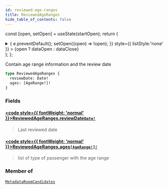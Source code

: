 ```yaml
---
id: reviewed-age-ranges
title: ReviewedAgeRanges
hide_table_of_contents: false
---
```






const [open, setOpen] = useState(startOpen);
return (
<details {...(open ? { open: true } : {})} className="details" style={{ border:'none', boxShadow:'none', background:'var(--ifm-background-color)' }}>
<summary
onClick={(e) => {
e.preventDefault();
setOpen((open) => !open);
}}
style={{ listStyle:'none' }} >
{open ? dataOpen : dataClose}
</summary>
{open && children}
</details>
);
};

Contain age range information and the review date

```graphql
type ReviewedAgeRanges {
  reviewDate: Date!
  ages: [AgeRange!]!
}
```

### Fields

#### [<code style={{ fontWeight: 'normal' }}>ReviewedAgeRanges.<b>reviewDate</b></code>](#)<Bullet />[`Date!`](/api/scalars/date) <Badge class="badge badge--secondary" text="non-null"/> <Badge class="badge badge--secondary" text="scalar"/>

> Last reviewed date

#### [<code style={{ fontWeight: 'normal' }}>ReviewedAgeRanges.<b>ages</b></code>](#)<Bullet />[`[AgeRange!]!`](/api/objects/age-range) <Badge class="badge badge--secondary" text="non-null"/> <Badge class="badge badge--secondary" text="object"/>

> list of type of passenger with the age range

### Member of

[`MetadataRoomCandidates`](/api/objects/metadata-room-candidates) <Badge class="badge badge--secondary" text="object"/>
